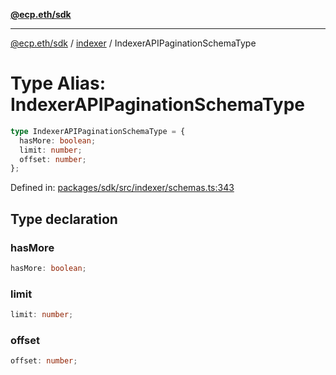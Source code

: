 [**@ecp.eth/sdk**](../../index.mdx)

***

[@ecp.eth/sdk](/sdk-reference/index.mdx) / [indexer](/sdk-reference/indexer/index.mdx) / IndexerAPIPaginationSchemaType

# Type Alias: IndexerAPIPaginationSchemaType

```ts
type IndexerAPIPaginationSchemaType = {
  hasMore: boolean;
  limit: number;
  offset: number;
};
```

Defined in: [packages/sdk/src/indexer/schemas.ts:343](https://github.com/ecp-eth/comments-monorepo/blob/main/packages/sdk/src/indexer/schemas.ts#L343)

## Type declaration

### hasMore

```ts
hasMore: boolean;
```

### limit

```ts
limit: number;
```

### offset

```ts
offset: number;
```
